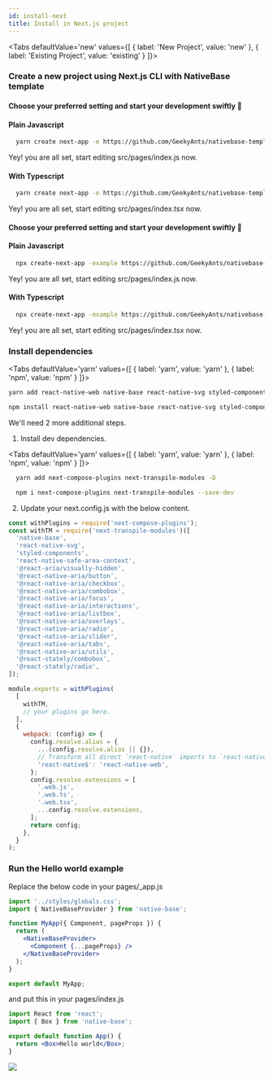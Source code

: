 ```yaml
---
id: install-next
title: Install in Next.js project
---
```



  <Tabs
  defaultValue='new'
  values={[
  { label: 'New Project', value: 'new' },
  { label: 'Existing Project', value: 'existing' }
  ]}>

  <TabItem value="new">

### Create a new project using Next.js CLI with NativeBase template

<div class="tailwind">
<Tabs
  defaultValue='yarn'
  values={[
  { label: 'yarn', value: 'yarn' },
  { label: 'npx', value: 'npx' },
  ]}>

  <TabItem value="yarn">

<h4>Choose your preferred setting and start your development swiftly 🚀</h4>

<h4 className="mt-8 font-mono">Plain Javascript</h4>
<div style={{maxWidth:"750px"}}>

```bash
  yarn create next-app -e https://github.com/GeekyAnts/nativebase-templates/tree/master/nextjs-with-native-base
```

</div>
Yey! you are all set, start editing src/pages/index.js now.

<h4 className="mt-8 font-mono">With Typescript</h4>
<div style={{maxWidth:"750px"}}>

```bash
  yarn create next-app -e https://github.com/GeekyAnts/nativebase-templates/tree/master/nextjs-with-native-base-typescript
```

</div>
Yey! you are all set, start editing src/pages/index.tsx now.

  </TabItem>

<TabItem value="npx">

<h4>Choose your preferred setting and start your development swiftly 🚀</h4>

<h4 className="mt-8 font-mono">Plain Javascript</h4>
<div style={{maxWidth:"750px"}}>

```bash
  npx create-next-app -example https://github.com/GeekyAnts/nativebase-templates/tree/master/nextjs-with-native-base
```

</div>

Yey! you are all set, start editing src/pages/index.js now.

<h4 className="mt-8 font-mono">With Typescript</h4>
<div style={{maxWidth:"750px"}}>

```bash
  npx create-next-app -example https://github.com/GeekyAnts/nativebase-templates/tree/master/nextjs-with-native-base-typescript
```

</div>

Yey! you are all set, start editing src/pages/index.tsx now.

  </TabItem>
  </Tabs>
</div>

  </TabItem>
<TabItem value="existing">

### Install dependencies

  <Tabs
  defaultValue='yarn'
  values={[
  { label: 'yarn', value: 'yarn' },
  { label: 'npm', value: 'npm' }
  ]}>

  <TabItem value="yarn">

<div style={{maxWidth:"750px"}}>

```bash
yarn add react-native-web native-base react-native-svg styled-components styled-system react-native-safe-area-context
```

</div>

  </TabItem>

  <TabItem value="npm">

<div style={{maxWidth:"750px"}}>

```bash
npm install react-native-web native-base react-native-svg styled-components styled-system react-native-safe-area-context
```

</div>

  </TabItem>

  </Tabs>

We'll need 2 more additional steps.

1. Install dev dependencies.

<Tabs
  defaultValue='yarn'
  values={[
  { label: 'yarn', value: 'yarn' },
  { label: 'npm', value: 'npm' }
  ]}>

  <TabItem value="yarn">

```bash
  yarn add next-compose-plugins next-transpile-modules -D
```

  </TabItem>

  <TabItem value="npm">

```bash
  npm i next-compose-plugins next-transpile-modules --save-dev
```

  </TabItem>

  </Tabs>

2. Update your next.config.js with the below content.

```js
const withPlugins = require('next-compose-plugins');
const withTM = require('next-transpile-modules')([
  'native-base',
  'react-native-svg',
  'styled-components',
  'react-native-safe-area-context',
  '@react-aria/visually-hidden',
  '@react-native-aria/button',
  '@react-native-aria/checkbox',
  '@react-native-aria/combobox',
  '@react-native-aria/focus',
  '@react-native-aria/interactions',
  '@react-native-aria/listbox',
  '@react-native-aria/overlays',
  '@react-native-aria/radio',
  '@react-native-aria/slider',
  '@react-native-aria/tabs',
  '@react-native-aria/utils',
  '@react-stately/combobox',
  '@react-stately/radio',
]);

module.exports = withPlugins(
  [
    withTM,
    // your plugins go here.
  ],
  {
    webpack: (config) => {
      config.resolve.alias = {
        ...(config.resolve.alias || {}),
        // Transform all direct `react-native` imports to `react-native-web`
        'react-native$': 'react-native-web',
      };
      config.resolve.extensions = [
        '.web.js',
        '.web.ts',
        '.web.tsx',
        ...config.resolve.extensions,
      ];
      return config;
    },
  }
);
```

### Run the Hello world example

Replace the below code in your pages/\_app.js

```jsx
import '../styles/globals.css';
import { NativeBaseProvider } from 'native-base';

function MyApp({ Component, pageProps }) {
  return (
    <NativeBaseProvider>
      <Component {...pageProps} />
    </NativeBaseProvider>
  );
}

export default MyApp;
```

and put this in your pages/index.js

```jsx
import React from 'react';
import { Box } from 'native-base';

export default function App() {
  return <Box>Hello world</Box>;
}
```

  </TabItem>
  </Tabs>

<div style={{ textAlign: 'center' }}>
  <img src="/img/minion.gif" />
</div>

<div className="tailwind">
  <div className="mt-4 mb-8">
    <div className="row pl-0 ml-0">
      <TileLink
        title="Customize NativeBaseProvider"
        url="setup-provider"
        description="NativeBaseProvider provides theme throughout your application"
        className="bg-blueGray-600 mt-2"
      />
      <TileLink
        title="Theme"
        url="default-theme"
        description="Read more about the default NativeBase theme and how to override it"
        className="bg-blueGray-600  mt-2"
      />
    </div>
    <div className="row mt-2 pl-0 ml-0">
      <TileLink
        title="Utility props"
        url="utility-props"
        description="Shorthands of commonly used styling props which maps with the provided theme"
        className="bg-blueGray-600"
      />
    </div>
  </div>
</div>

<RNWebNote />
